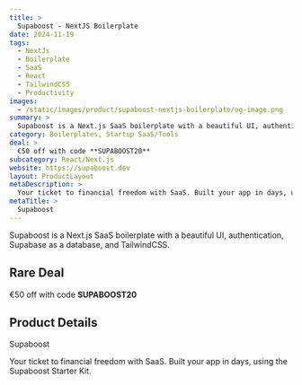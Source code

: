```yaml
---
title: >
  Supaboost - NextJS Boilerplate
date: 2024-11-19
tags:
  - NextJs
  - Boilerplate
  - SaaS
  - React
  - TailwindCSS
  - Productivity
images:
  - /static/images/product/supaboost-nextjs-boilerplate/og-image.png
summary: >
  Supaboost is a Next.js SaaS boilerplate with a beautiful UI, authentication, Supabase as a database, and TailwindCSS.
category: Boilerplates, Startup SaaS/Tools
deal: >
  €50 off with code **SUPABOOST20**
subcategory: React/Next.js
website: https://supaboost.dev
layout: ProductLayout
metaDescription: >
  Your ticket to financial freedom with SaaS. Built your app in days, using the Supaboost Starter Kit.
metaTitle: >
  Supaboost
---
```

Supaboost is a Next.js SaaS boilerplate with a beautiful UI, authentication, Supabase as a database, and TailwindCSS.

## Rare Deal

€50 off with code **SUPABOOST20**
## Product Details
Supaboost

Your ticket to financial freedom with SaaS. Built your app in days, using the Supaboost Starter Kit.
